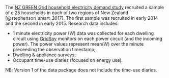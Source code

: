 The [NZ GREEN Grid household electricity demand study](https://cfsotago.github.io/GREENGridData/) recruited a sample of c 25 households in each of two regions of New Zealand [@stephenson_smart_2017]. The first sample was recruited in early 2014 and the second in early 2015. Research data includes:

 * 1 minute electricity power (W) data was collected for each dwelling circuit using [GridSpy](https://gridspy.com/) monitors on each power circuit (and the incoming power). The power values represent mean(W) over the minute preceeding the observation timestamp;
 * Dwelling & appliance surveys;
 * Occupant time-use diaries (focused on energy use).
 
 NB: Version 1 of the data package does not include the time-use diaries.
